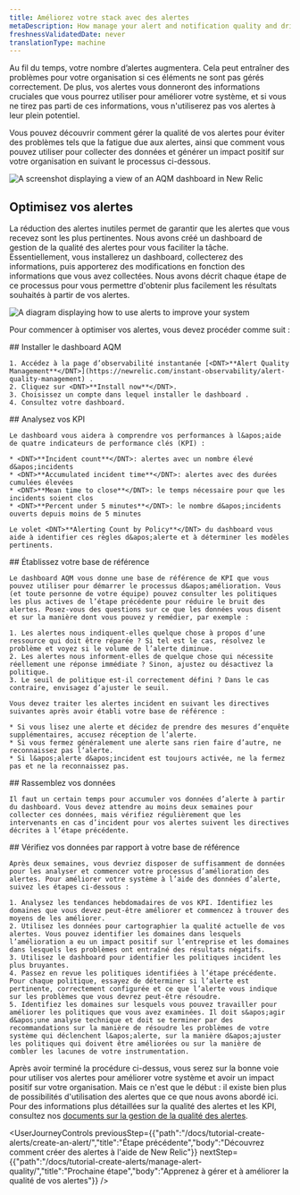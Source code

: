 ```yaml
---
title: Améliorez votre stack avec des alertes
metaDescription: How manage your alert and notification quality and drive positive impact for your organization
freshnessValidatedDate: never
translationType: machine
---
```


Au fil du temps, votre nombre d’alertes augmentera. Cela peut entraîner des problèmes pour votre organisation si ces éléments ne sont pas gérés correctement. De plus, vos alertes vous donneront des informations cruciales que vous pourrez utiliser pour améliorer votre système, et si vous ne tirez pas parti de ces informations, vous n&apos;utiliserez pas vos alertes à leur plein potentiel.

Vous pouvez découvrir comment gérer la qualité de vos alertes pour éviter des problèmes tels que la fatigue due aux alertes, ainsi que comment vous pouvez utiliser <InlinePopover type="alerts" />pour collecter des données et générer un impact positif sur votre organisation en suivant le processus ci-dessous.

<img title="AQM dashboard" alt="A screenshot displaying a view of an AQM dashboard in New Relic" src="/images/alerts_screenshot-crop_AQM-dash.webp" />

## Optimisez vos alertes

La réduction des alertes inutiles permet de garantir que les alertes que vous recevez sont les plus pertinentes. Nous avons créé un dashboard de gestion de la qualité des alertes pour vous faciliter la tâche. Essentiellement, vous installerez un dashboard, collecterez des informations, puis apporterez des modifications en fonction des informations que vous avez collectées. Nous avons décrit chaque étape de ce processus pour vous permettre d&apos;obtenir plus facilement les résultats souhaités à partir de vos alertes.

<img title="Alert improvement flow" alt="A diagram displaying how to use alerts to improve your system" src="/images/alerts_diagram_AQM-flow.webp" />

Pour commencer à optimiser vos alertes, vous devez procéder comme suit :

<Steps>
  <Step>
    ## Installer le dashboard AQM

    1. Accédez à la page d’observabilité instantanée [<DNT>**Alert Quality Management**</DNT>](https://newrelic.com/instant-observability/alert-quality-management) .
    2. Cliquez sur <DNT>**Install now**</DNT>.
    3. Choisissez un compte dans lequel installer le dashboard .
    4. Consultez votre dashboard.
  </Step>

  <Step>
    ## Analysez vos KPI

    Le dashboard vous aidera à comprendre vos performances à l&apos;aide de quatre indicateurs de performance clés (KPI) :

    * <DNT>**Incident count**</DNT>: alertes avec un nombre élevé d&apos;incidents
    * <DNT>**Accumulated incident time**</DNT>: alertes avec des durées cumulées élevées
    * <DNT>**Mean time to close**</DNT>: le temps nécessaire pour que les incidents soient clos
    * <DNT>**Percent under 5 minutes**</DNT>: le nombre d&apos;incidents ouverts depuis moins de 5 minutes

    Le volet <DNT>**Alerting Count by Policy**</DNT> du dashboard vous aide à identifier ces règles d&apos;alerte et à déterminer les modèles pertinents.
  </Step>

  <Step>
    ## Établissez votre base de référence

    Le dashboard AQM vous donne une base de référence de KPI que vous pouvez utiliser pour démarrer le processus d&apos;amélioration. Vous (et toute personne de votre équipe) pouvez consulter les politiques les plus actives de l’étape précédente pour réduire le bruit des alertes. Posez-vous des questions sur ce que les données vous disent et sur la manière dont vous pouvez y remédier, par exemple :

    1. Les alertes nous indiquent-elles quelque chose à propos d’une ressource qui doit être réparée ? Si tel est le cas, résolvez le problème et voyez si le volume de l’alerte diminue.
    2. Les alertes nous informent-elles de quelque chose qui nécessite réellement une réponse immédiate ? Sinon, ajustez ou désactivez la politique.
    3. Le seuil de politique est-il correctement défini ? Dans le cas contraire, envisagez d’ajuster le seuil.

    Vous devez traiter les alertes incident en suivant les directives suivantes après avoir établi votre base de référence :

    * Si vous lisez une alerte et décidez de prendre des mesures d’enquête supplémentaires, accusez réception de l’alerte.
    * Si vous fermez généralement une alerte sans rien faire d’autre, ne reconnaissez pas l’alerte.
    * Si l&apos;alerte d&apos;incident est toujours activée, ne la fermez pas et ne la reconnaissez pas.
  </Step>

  <Step>
    ## Rassemblez vos données

    Il faut un certain temps pour accumuler vos données d’alerte à partir du dashboard. Vous devez attendre au moins deux semaines pour collecter ces données, mais vérifiez régulièrement que les intervenants en cas d’incident pour vos alertes suivent les directives décrites à l’étape précédente.
  </Step>

  <Step>
    ## Vérifiez vos données par rapport à votre base de référence

    Après deux semaines, vous devriez disposer de suffisamment de données pour les analyser et commencer votre processus d’amélioration des alertes. Pour améliorer votre système à l’aide des données d’alerte, suivez les étapes ci-dessous :

    1. Analysez les tendances hebdomadaires de vos KPI. Identifiez les domaines que vous devez peut-être améliorer et commencez à trouver des moyens de les améliorer.
    2. Utilisez les données pour cartographier la qualité actuelle de vos alertes. Vous pouvez identifier les domaines dans lesquels l’amélioration a eu un impact positif sur l’entreprise et les domaines dans lesquels les problèmes ont entraîné des résultats négatifs.
    3. Utilisez le dashboard pour identifier les politiques incident les plus bruyantes.
    4. Passez en revue les politiques identifiées à l’étape précédente. Pour chaque politique, essayez de déterminer si l’alerte est pertinente, correctement configurée et ce que l’alerte vous indique sur les problèmes que vous devrez peut-être résoudre.
    5. Identifiez les domaines sur lesquels vous pouvez travailler pour améliorer les politiques que vous avez examinées. Il doit s&apos;agir d&apos;une analyse technique et doit se terminer par des recommandations sur la manière de résoudre les problèmes de votre système qui déclenchent l&apos;alerte, sur la manière d&apos;ajuster les politiques qui doivent être améliorées ou sur la manière de combler les lacunes de votre instrumentation.
  </Step>
</Steps>

Après avoir terminé la procédure ci-dessus, vous serez sur la bonne voie pour utiliser vos alertes pour améliorer votre système et avoir un impact positif sur votre organisation. Mais ce n&apos;est que le début : il existe bien plus de possibilités d&apos;utilisation des alertes que ce que nous avons abordé ici. Pour des informations plus détaillées sur la qualité des alertes et les KPI, consultez nos [documents sur la gestion de la qualité des alertes](/docs/new-relic-solutions/observability-maturity/uptime-performance-reliability/alert-quality-management-guide/#perform-enablement-one).

<UserJourneyControls previousStep={{"path":"/docs/tutorial-create-alerts/create-an-alert/","title":"Étape précédente","body":"Découvrez comment créer des alertes à l'aide de New Relic"}} nextStep={{"path":"/docs/tutorial-create-alerts/manage-alert-quality/","title":"Prochaine étape","body":"Apprenez à gérer et à améliorer la qualité de vos alertes"}} />